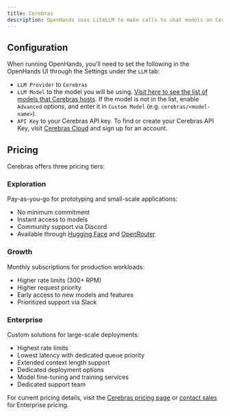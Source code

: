 ```yaml
---
title: Cerebras
description: OpenHands uses LiteLLM to make calls to chat models on Cerebras. You can find their documentation on using Cerebras as a provider [here](https://docs.litellm.ai/docs/providers/cerebras).
---
```


## Configuration

When running OpenHands, you'll need to set the following in the OpenHands UI through the Settings under the `LLM` tab:
- `LLM Provider` to `Cerebras`
- `LLM Model` to the model you will be using. [Visit here to see the list of models that Cerebras hosts](https://cloud.cerebras.ai/). If the model is not in the list, enable `Advanced` options, and enter it in `Custom Model` (e.g. `cerebras/<model-name>`).
- `API Key` to your Cerebras API key. To find or create your Cerebras API Key, visit [Cerebras Cloud](https://cloud.cerebras.ai/) and sign up for an account.

## Pricing

Cerebras offers three pricing tiers:

### Exploration
Pay-as-you-go for prototyping and small-scale applications:
- No minimum commitment
- Instant access to models
- Community support via Discord
- Available through [Hugging Face](https://huggingface.co/cerebras) and [OpenRouter](https://openrouter.ai/provider/cerebras)

### Growth
Monthly subscriptions for production workloads:
- Higher rate limits (300+ RPM)
- Higher request priority
- Early access to new models and features
- Prioritized support via Slack

### Enterprise
Custom solutions for large-scale deployments:
- Highest rate limits
- Lowest latency with dedicated queue priority
- Extended context length support
- Dedicated deployment options
- Model fine-tuning and training services
- Dedicated support team

For current pricing details, visit the [Cerebras pricing page](https://www.cerebras.ai/pricing) or [contact sales](https://www.cerebras.ai/build-with-us) for Enterprise pricing.